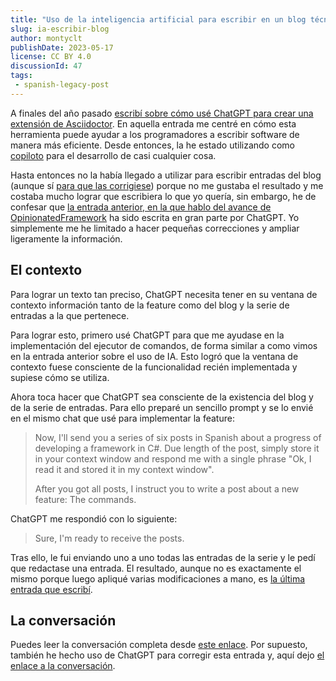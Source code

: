 ```yaml
---
title: "Uso de la inteligencia artificial para escribir en un blog técnico"
slug: ia-escribir-blog
author: montyclt
publishDate: 2023-05-17
license: CC BY 4.0
discussionId: 47
tags:
 - spanish-legacy-post
---
```


A finales del año pasado [escribí sobre cómo usé ChatGPT para crear una
extensión de
Asciidoctor](https://iokode.blog/post/2022/la-inteligencia-artificial-en-el-ambito-de-la-programacion).
En aquella entrada me centré en cómo esta herramienta puede ayudar a los
programadores a escribir software de manera más eficiente. Desde entonces, la he
estado utilizando como [copiloto](https://github.com/features/preview/copilot-x)
para el desarrollo de casi cualquier cosa.

Hasta entonces no la había llegado a utilizar para escribir entradas del blog
(aunque sí [para que las
corrigiese](https://twitter.com/Montyclt/status/1647710975238238208)) porque no
me gustaba el resultado y me costaba mucho lograr que escribiera lo que yo
quería, sin embargo, he de confesar que [la entrada anterior, en la que hablo
del avance de
OpinionatedFramework](https://iokode.blog/post/2023/opinionated-framework-comandos)
ha sido escrita en gran parte por ChatGPT. Yo simplemente me he limitado a hacer
pequeñas correcciones y ampliar ligeramente la información.

## El contexto

Para lograr un texto tan preciso, ChatGPT necesita tener en su ventana de
contexto información tanto de la feature como del blog y la serie de entradas a
la que pertenece.

Para lograr esto, primero usé ChatGPT para que me ayudase en la implementación
del ejecutor de comandos, de forma similar a como vimos en la entrada anterior
sobre el uso de IA. Esto logró que la ventana de contexto fuese consciente de la
funcionalidad recién implementada y supiese cómo se utiliza.

Ahora toca hacer que ChatGPT sea consciente de la existencia del blog y de la
serie de entradas. Para ello preparé un sencillo prompt y se lo envié en el
mismo chat que usé para implementar la feature:

> Now, I'll send you a series of six posts in Spanish about a progress of
developing a framework in C#. Due length of the post, simply store it in your
context window and respond me with a single phrase "Ok, I read it and stored it
in my context window".
>
> After you got all posts, I instruct you to write a post about a new feature:
The commands.

ChatGPT me respondió con lo siguiente:

> Sure, I'm ready to receive the posts. 

Tras ello, le fui enviando uno a uno todas las entradas de la serie y le pedí
que redactase una entrada. El resultado, aunque no es exactamente el mismo
porque luego apliqué varias modificaciones a mano, es [la última entrada que
escribí](https://iokode.blog/post/2023/opinionated-framework-comandos).

## La conversación

Puedes leer la conversación completa desde [este
enlace](https://shareg.pt/n6UAnRh). Por supuesto, también he hecho uso de
ChatGPT para corregir esta entrada y, aquí dejo [el enlace a la
conversación](https://shareg.pt/XmaD1Ui).
